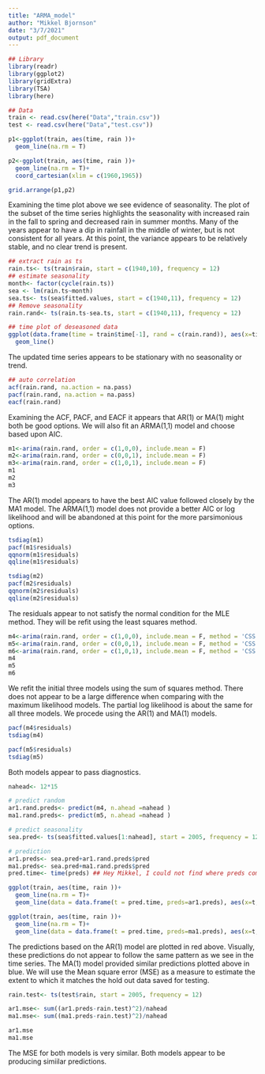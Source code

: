 ```yaml
---
title: "ARMA_model"
author: "Mikkel Bjornson"
date: "3/7/2021"
output: pdf_document
---
```


```r
## Library
library(readr)
library(ggplot2)
library(gridExtra)
library(TSA)
library(here)

## Data
train <- read.csv(here("Data","train.csv"))
test <- read.csv(here("Data","test.csv"))
```



```r
p1<-ggplot(train, aes(time, rain ))+
  geom_line(na.rm = T)

p2<-ggplot(train, aes(time, rain ))+
  geom_line(na.rm = T)+
  coord_cartesian(xlim = c(1960,1965))

grid.arrange(p1,p2)
```



Examining the time plot above we see evidence of seasonality. The plot of the subset of the time series highlights the seasonality with increased rain in the fall to spring and decreased rain in summer months. Many of the years appear to have a dip in rainfall in the middle of winter, but is not consistent for all years. At this point, the variance appears to be relatively stable, and no clear trend is present. 

```r
## extract rain as ts
rain.ts<- ts(train$rain, start = c(1940,10), frequency = 12)
## estimate seasonality
month<- factor(cycle(rain.ts))
sea <- lm(rain.ts~month)
sea.ts<- ts(sea$fitted.values, start = c(1940,11), frequency = 12)
## Remove seasonality
rain.rand<- ts(rain.ts-sea.ts, start = c(1940,11), frequency = 12)

## time plot of deseasoned data
ggplot(data.frame(time = train$time[-1], rand = c(rain.rand)), aes(x=time, y=rand))+
  geom_line()
```

The updated time series appears to be stationary with no seasonality or trend. 

```r
## auto correlation
acf(rain.rand, na.action = na.pass)
pacf(rain.rand, na.action = na.pass)
eacf(rain.rand)
```

Examining the ACF, PACF, and EACF it appears that AR(1) or MA(1) might both be good options. We will also fit an ARMA(1,1) model and choose based upon AIC. 


```r
m1<-arima(rain.rand, order = c(1,0,0), include.mean = F)
m2<-arima(rain.rand, order = c(0,0,1), include.mean = F)
m3<-arima(rain.rand, order = c(1,0,1), include.mean = F)
m1
m2
m3
```


The AR(1) model appears to have the best AIC value followed closely by the MA1 model. The ARMA(1,1) model does not provide a better AIC or log likelihood and will be abandoned at this point for the more parsimonious options. 

```r
tsdiag(m1)
pacf(m1$residuals)
qqnorm(m1$residuals)
qqline(m1$residuals)

tsdiag(m2)
pacf(m2$residuals)
qqnorm(m2$residuals)
qqline(m2$residuals)


```

The residuals appear to not satisfy the normal condition for the MLE method. They will be refit using the least squares method. 


```r
m4<-arima(rain.rand, order = c(1,0,0), include.mean = F, method = 'CSS')
m5<-arima(rain.rand, order = c(0,0,1), include.mean = F, method = 'CSS')
m6<-arima(rain.rand, order = c(1,0,1), include.mean = F, method = 'CSS')
m4
m5
m6
```

We refit the initial three models using the sum of squares method. There does not appear to be a large difference when comparing with the maximum likelihood models. The partial log likelihood is about the same for all three models. We procede using the AR(1) and MA(1) models. 

```r
pacf(m4$residuals)
tsdiag(m4)

pacf(m5$residuals)
tsdiag(m5)
```

Both models appear to pass diagnostics. 


```r
nahead<- 12*15

# predict random
ar1.rand.preds<- predict(m4, n.ahead =nahead )
ma1.rand.preds<- predict(m5, n.ahead =nahead )

# predict seasonality
sea.pred<- ts(sea$fitted.values[1:nahead], start = 2005, frequency = 12)

# prediction
ar1.preds<- sea.pred+ar1.rand.preds$pred
ma1.preds<- sea.pred+ma1.rand.preds$pred
pred.time<- time(preds) ## Hey Mikkel, I could not find where preds comes from!!

ggplot(train, aes(time, rain ))+
  geom_line(na.rm = T)+
  geom_line(data = data.frame(t = pred.time, preds=ar1.preds), aes(x=t, y=preds), col='red')

ggplot(train, aes(time, rain ))+
  geom_line(na.rm = T)+
  geom_line(data = data.frame(t = pred.time, preds=ma1.preds), aes(x=t, y=preds), col='blue')
```

The predictions based on the AR(1) model are plotted in red above. Visually, these predictions do not appear to follow the same pattern as we see in the time series. The MA(1) model provided similar predictions plotted above in blue. We will use the Mean square error (MSE) as a measure to estimate the extent to which it matches the hold out data saved for testing. 

```r
rain.test<- ts(test$rain, start = 2005, frequency = 12)

ar1.mse<- sum((ar1.preds-rain.test)^2)/nahead
ma1.mse<- sum((ma1.preds-rain.test)^2)/nahead

ar1.mse
ma1.mse
```

The MSE for both models is very similar. Both models appear to be producing simiilar predictions. 
























